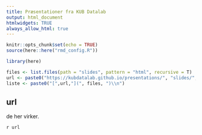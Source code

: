 ```yaml
---
title: Præsentationer fra KUB Datalab
output: html_document
htmlwidgets: TRUE
always_allow_html: true
---
```

```r
knitr::opts_chunk$set(echo = TRUE)
source(here::here("rmd_config.R"))
```



```r
library(here)

files <- list.files(path = "slides", pattern = "html", recursive = T)
url <- paste0("https://kubdatalab.github.io/presentations/", "slides/", files)
liste <- paste0("[",url,"](", files, ")\\n")

```



## url

de her virker. 

`r url`
